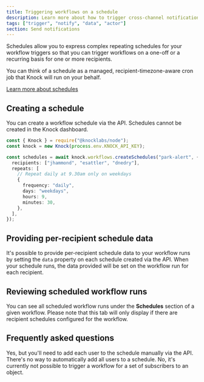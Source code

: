 ```yaml
---
title: Triggering workflows on a schedule
description: Learn more about how to trigger cross-channel notification workflows in Knock on a schedule.
tags: ["trigger", "notify", "data", "actor"]
section: Send notifications
---
```


Schedules allow you to express complex repeating schedules for your workflow triggers so that you can trigger workflows on a one-off or a recurring basis for one or more recipients.

You can think of a schedule as a managed, recipient-timezone-aware cron job that Knock will run on your behalf.

[Learn more about schedules](/concepts/schedules)

## Creating a schedule

You can create a workflow schedule via the API. Schedules cannot be created in the Knock dashboard.

```typescript title="Creating a schedule for multiple recipients"
const { Knock } = require("@knocklabs/node");
const knock = new Knock(process.env.KNOCK_API_KEY);

const schedules = await knock.workflows.createSchedules("park-alert", {
  recipients: ["jhammond", "esattler", "dnedry"],
  repeats: [
    // Repeat daily at 9.30am only on weekdays
    {
      frequency: "daily",
      days: "weekdays",
      hours: 9,
      minutes: 30,
    },
  ],
});
```

## Providing per-recipient schedule data

It's possible to provide per-recipient schedule data to your workflow runs by setting the `data` property on each schedule created via the API. When your schedule runs, the data provided will be set on the workflow run for each recipient.

## Reviewing scheduled workflow runs

You can see all scheduled workflow runs under the **Schedules** section of a given workflow. Please note that this tab will only display if there are recipient schedules configured for the workflow.

## Frequently asked questions

<AccordionGroup>
  <Accordion title="Can I set up a workflow to trigger on a schedule for all my users?">
    Yes, but you'll need to add each user to the schedule manually via the API.
    There's no way to automatically add all users to a schedule.
  </Accordion>
  <Accordion title="Can I trigger a workflow for a set of subscribers to an object?">
    No, it's currently not possible to trigger a workflow for a set of
    subscribers to an object.
  </Accordion>
</AccordionGroup>
